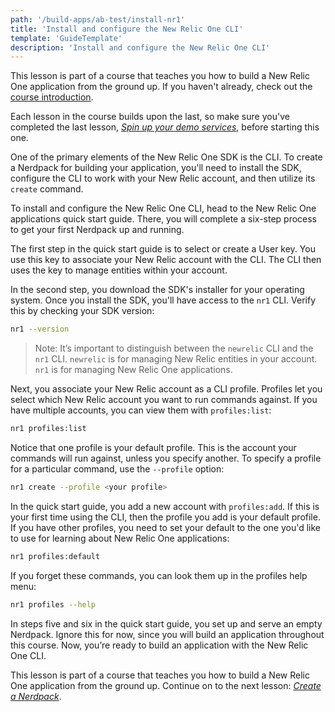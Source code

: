 ```yaml
---
path: '/build-apps/ab-test/install-nr1'
title: 'Install and configure the New Relic One CLI'
template: 'GuideTemplate'
description: 'Install and configure the New Relic One CLI'
---
```


<Callout variant="tip" title="Course">

This lesson is part of a course that teaches you how to build a New Relic One application from the ground up. If you haven't already, check out the [course introduction](../../../ab-test).

Each lesson in the course builds upon the last, so make sure you've completed the last lesson, [_Spin up your demo services_](../demo-setup), before starting this one.

</Callout>


One of the primary elements of the New Relic One SDK is the CLI. To create a Nerdpack for building your application, you'll need to install the SDK, configure the CLI to work with your New Relic account, and then utilize its `create` command.

To install and configure the New Relic One CLI, head to the New Relic One applications quick start guide. There, you will complete a six-step process to get your first Nerdpack up and running.

The first step in the quick start guide is to select or create a User key. You use this key to associate your New Relic account with the CLI. The CLI then uses the key to manage entities within your account.

In the second step, you download the SDK's installer for your operating system. Once you install the SDK, you'll have access to the `nr1` CLI. Verify this by checking your SDK version:

```bash
nr1 --version
```

> Note: It’s important to distinguish between the `newrelic` CLI and the `nr1` CLI. `newrelic` is for managing New Relic entities in your account. `nr1` is for managing New Relic One applications.

Next, you associate your New Relic account as a CLI profile. Profiles let you select which New Relic account you want to run commands against. If you have multiple accounts, you can view them with `profiles:list`:

```bash
nr1 profiles:list
```

Notice that one profile is your default profile. This is the account your commands will run against, unless you specify another. To specify a profile for a particular command, use the `--profile` option:

```bash
nr1 create --profile <your profile>
```

In the quick start guide, you add a new account with `profiles:add`. If this is your first time using the CLI, then the profile you add is your default profile. If you have other profiles, you need to set your default to the one you'd like to use for learning about New Relic One applications:

```bash
nr1 profiles:default
```

If you forget these commands, you can look them up in the profiles help menu:

```bash
nr1 profiles --help
```

In steps five and six in the quick start guide, you set up and serve an empty Nerdpack. Ignore this for now, since you will build an application throughout this course. Now, you’re ready to build an application with the New Relic One CLI.

<Callout variant="tip" title="Course">

This lesson is part of a course that teaches you how to build a New Relic One application from the ground up. Continue on to the next lesson: [_Create a Nerdpack_](../create-nerdpack).

</Callout>
